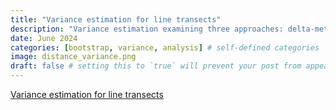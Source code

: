 ```yaml
---
title: "Variance estimation for line transects"
description: "Variance estimation examining three approaches: delta-method, bootstrap and bootstrap incorporating model uncertainty. Based on line transect data of winter wrens from Buckland (2006)."
date: June 2024
categories: [bootstrap, variance, analysis] # self-defined categories
image: distance_variance.png
draft: false # setting this to `true` will prevent your post from appearing on your listing page until you're ready!
---
```


[Variance estimation for line transects](https://distancedevelopment.github.io/Distance/articles/web-only/variance/variance-distill.html)